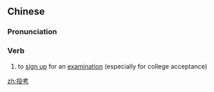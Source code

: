 ==Chinese==
{{zh-forms}}

===Pronunciation===
{{zh-pron
|m=tóukǎo
|c=tau4 haau2
|mn=qz:tâu-khóⁿ/tw,xm,zz:tâu-khó/qz:tiô-khóⁿ
|cat=v
}}

===Verb===
{{zh-verb}}

# to [[sign up]] for an [[examination]] (especially for college acceptance)

[[zh:投考]]